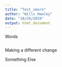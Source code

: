 ```yaml
---
title: "Test_smore"
author: "Wills Hawley"
date: "10/29/2019"
output: html_document
---
```


Words
```r
```
Making a different change

Something Else

